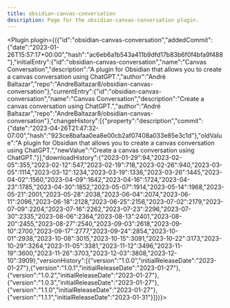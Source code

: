 ---
title: obsidian-canvas-conversation
description: Page for the obsidian-canvas-conversation plugin.
---


<Plugin plugin={({"id":"obsidian-canvas-conversation","addedCommit":{"date":"2023-01-26T15:57:17+00:00","hash":"ac6eb6a1b543a411b9dfd17b83b6f0f4bfa9f488"},"initialEntry":{"id":"obsidian-canvas-conversation","name":"Canvas Conversation","description":"A plugin for Obsidian that allows you to create a canvas conversation using ChatGPT.","author":"André Baltazar","repo":"AndreBaltazar8/obsidian-canvas-conversation"},"currentEntry":{"id":"obsidian-canvas-conversation","name":"Canvas Conversation","description":"Create a canvas conversation using ChatGPT.","author":"André Baltazar","repo":"AndreBaltazar8/obsidian-canvas-conversation"},"changeHistory":[{"property":"description","commit":{"date":"2023-04-26T21:47:32-07:00","hash":"923ce8bafaa0ea8e00cb2af07408a033e85e3c1d"},"oldValue":"A plugin for Obsidian that allows you to create a canvas conversation using ChatGPT.","newValue":"Create a canvas conversation using ChatGPT."}],"downloadHistory":{"2023-01-29":94,"2023-02-05":355,"2023-02-12":547,"2023-02-19":718,"2023-02-26":940,"2023-03-05":1114,"2023-03-12":1234,"2023-03-19":1336,"2023-03-26":1445,"2023-04-02":1560,"2023-04-09":1642,"2023-04-16":1724,"2023-04-23":1785,"2023-04-30":1852,"2023-05-07":1914,"2023-05-14":1968,"2023-05-21":2001,"2023-05-28":2038,"2023-06-04":2074,"2023-06-11":2096,"2023-06-18":2128,"2023-06-25":2156,"2023-07-02":2179,"2023-07-09":2204,"2023-07-16":2262,"2023-07-23":2296,"2023-07-30":2335,"2023-08-06":2364,"2023-08-13":2401,"2023-08-20":2455,"2023-08-27":2540,"2023-09-03":2618,"2023-09-10":2700,"2023-09-17":2777,"2023-09-24":2854,"2023-10-01":2938,"2023-10-08":3015,"2023-10-15":3091,"2023-10-22":3173,"2023-10-29":3264,"2023-11-05":3381,"2023-11-12":3496,"2023-11-19":3600,"2023-11-26":3703,"2023-12-03":3808,"2023-12-10":3909},"versionHistory":[{"version":"1.0.0","initialReleaseDate":"2023-01-27"},{"version":"1.0.1","initialReleaseDate":"2023-01-27"},{"version":"1.0.2","initialReleaseDate":"2023-01-27"},{"version":"1.0.3","initialReleaseDate":"2023-01-27"},{"version":"1.1.0","initialReleaseDate":"2023-01-27"},{"version":"1.1.1","initialReleaseDate":"2023-01-31"}]})}></Plugin>